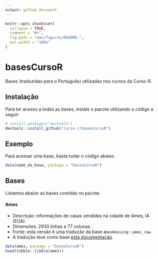 ```yaml
---
output: github_document
---
```


<!-- README.md is generated from README.Rmd. Please edit that file -->

```r
knitr::opts_chunk$set(
  collapse = TRUE,
  comment = "#>",
  fig.path = "man/figures/README-",
  out.width = "100%"
)
```

# basesCursoR

Bases (traduzidas para o Português) utilizadas nos cursos da Curso-R.

## Instalação

Para ter acesso a todas as bases, instale o pacote utilizando o código a seguir:

``` r
# install.packages("devtools")
devtools::install_github("curso-r/basesCursoR")
```
## Exemplo

Para acessar uma base, basta rodar o código abaixo.

```r
data(nome_da_base, package = "basesCursoR")
```

## Bases

Listamos abaixo as bases contidas no pacote.

#### Ames

- Descrição: informações de casas vendidas na cidade de Ames, IA (EUA).
- Dimensões: 2930 linhas e 77 colunas.
- Fonte: esta versão é uma tradução da base `AmesHousing::ames_raw`.
- A tradução teve como base [esta documentação](http://jse.amstat.org/v19n3/decock/DataDocumentation.txt).

```r
data(ames, package = "basesCursoR")
head(tibble::tibble(ames))
```
